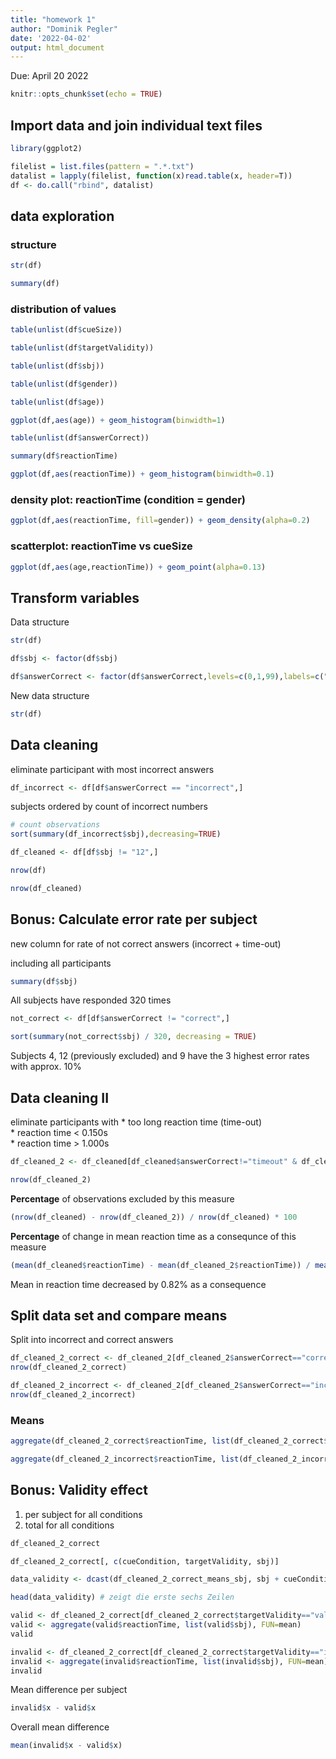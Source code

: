 ```yaml
---
title: "homework 1"
author: "Dominik Pegler"
date: '2022-04-02'
output: html_document
---
```


Due: April 20 2022

```r
knitr::opts_chunk$set(echo = TRUE)
```

## Import data and join individual text files

```r
library(ggplot2)

filelist = list.files(pattern = ".*.txt")
datalist = lapply(filelist, function(x)read.table(x, header=T)) 
df <- do.call("rbind", datalist)
```

## data exploration

### structure

```r
str(df)
```

```r
summary(df)
```

### distribution of values

```r
table(unlist(df$cueSize))
```

```r
table(unlist(df$targetValidity))
```

```r
table(unlist(df$sbj))
```

```r
table(unlist(df$gender))
```

```r
table(unlist(df$age))
```

```r
ggplot(df,aes(age)) + geom_histogram(binwidth=1)
```

```r
table(unlist(df$answerCorrect))
```

```r
summary(df$reactionTime)
```

```r
ggplot(df,aes(reactionTime)) + geom_histogram(binwidth=0.1)
```

### density plot: reactionTime (condition = gender)

```r
ggplot(df,aes(reactionTime, fill=gender)) + geom_density(alpha=0.2)
```

### scatterplot: reactionTime vs cueSize

```r
ggplot(df,aes(age,reactionTime)) + geom_point(alpha=0.13)
```

## Transform variables

Data structure

```r
str(df)
```

```r
df$sbj <- factor(df$sbj)
```

```r
df$answerCorrect <- factor(df$answerCorrect,levels=c(0,1,99),labels=c("incorrect","correct","timeout"))
```

New data structure

```r
str(df)
```

## Data cleaning

eliminate participant with most incorrect answers

```r
df_incorrect <- df[df$answerCorrect == "incorrect",]
```

subjects ordered by count of incorrect numbers

```r
# count observations
sort(summary(df_incorrect$sbj),decreasing=TRUE)
```

```r
df_cleaned <- df[df$sbj != "12",]
```

```r
nrow(df)
```

```r
nrow(df_cleaned)
```

## Bonus: Calculate error rate per subject

new column for rate of not correct answers (incorrect + time-out)

including all participants

```r
summary(df$sbj)
```

All subjects have responded 320 times

```r
not_correct <- df[df$answerCorrect != "correct",]

sort(summary(not_correct$sbj) / 320, decreasing = TRUE)
```

Subjects 4, 12 (previously excluded) and 9 have the 3 highest error rates with approx. 10%

## Data cleaning II

eliminate participants with
* too long reaction time (time-out)  
* reaction time < 0.150s  
* reaction time > 1.000s

```r
df_cleaned_2 <- df_cleaned[df_cleaned$answerCorrect!="timeout" & df_cleaned$reactionTime<=1 & df_cleaned$reactionTime >= 0.15,]

nrow(df_cleaned_2)
```

**Percentage** of observations excluded by this measure

```r
(nrow(df_cleaned) - nrow(df_cleaned_2)) / nrow(df_cleaned) * 100
```

**Percentage** of change in mean reaction time as a consequnce of this measure

```r
(mean(df_cleaned$reactionTime) - mean(df_cleaned_2$reactionTime)) / mean(df_cleaned$reactionTime) * 100
```

Mean in reaction time decreased by 0.82% as a consequence

## Split data set and compare means

Split into incorrect and correct answers

```r
df_cleaned_2_correct <- df_cleaned_2[df_cleaned_2$answerCorrect=="correct",]
nrow(df_cleaned_2_correct)
```

```r
df_cleaned_2_incorrect <- df_cleaned_2[df_cleaned_2$answerCorrect=="incorrect",]
nrow(df_cleaned_2_incorrect)
```

### Means

```r
aggregate(df_cleaned_2_correct$reactionTime, list(df_cleaned_2_correct$cueSize, df_cleaned_2_correct$targetValidity), FUN=mean) 
```

```r
aggregate(df_cleaned_2_incorrect$reactionTime, list(df_cleaned_2_incorrect$cueSize, df_cleaned_2_incorrect$targetValidity), FUN=mean) 
```

## Bonus: Validity effect

1) per subject for all conditions 
2) total for all conditions

```r
df_cleaned_2_correct
```


```r
df_cleaned_2_correct[, c(cueCondition, targetValidity, sbj)]
```

```r
data_validity <- dcast(df_cleaned_2_correct_means_sbj, sbj + cueCondition ~ targetValidity, value.var = "meanRT")

head(data_validity) # zeigt die erste sechs Zeilen
```


```r
valid <- df_cleaned_2_correct[df_cleaned_2_correct$targetValidity=="valid",]
valid <- aggregate(valid$reactionTime, list(valid$sbj), FUN=mean) 
valid
```

```r
invalid <- df_cleaned_2_correct[df_cleaned_2_correct$targetValidity=="invalid",]
invalid <- aggregate(invalid$reactionTime, list(invalid$sbj), FUN=mean) 
invalid
```

Mean difference per subject

```r
invalid$x - valid$x
```

Overall mean difference

```r
mean(invalid$x - valid$x)
```

